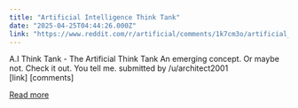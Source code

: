 ```yaml
---
title: "Artificial Intelligence Think Tank"
date: "2025-04-25T04:44:26.000Z"
link: "https://www.reddit.com/r/artificial/comments/1k7cm3o/artificial_intelligence_think_tank/"
---
```


A.I Think Tank - The Artificial Think Tank
 An emerging concept.
 Or maybe not. Check it out. You tell me.
    submitted by    /u/architect2001  
 [link]   [comments]

[Read more](https://www.reddit.com/r/artificial/comments/1k7cm3o/artificial_intelligence_think_tank/)
